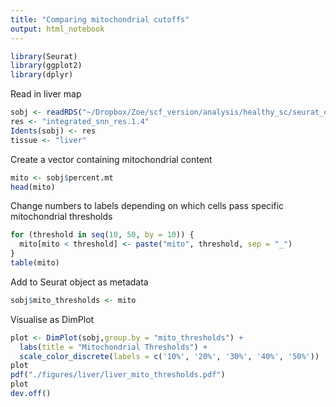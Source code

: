 ```yaml
---
title: "Comparing mitochondrial cutoffs"
output: html_notebook
---
```


```r
library(Seurat)
library(ggplot2)
library(dplyr)
```

Read in liver map

```r
sobj <- readRDS("~/Dropbox/Zoe/scf_version/analysis/healthy_sc/seurat_objects/dropletQC_filtered/allIntegrated_cca_kanchor5_noBiopsyHeps_dropletQCFiltered.RDS")
res <- "integrated_snn_res.1.4"
Idents(sobj) <- res
tissue <- "liver"
```

Create a vector containing mitochondrial content

```r
mito <- sobj$percent.mt
head(mito)
```

Change numbers to labels depending on which cells pass specific mitochondrial thresholds

```r
for (threshold in seq(10, 50, by = 10)) {
  mito[mito < threshold] <- paste("mito", threshold, sep = "_")
}
table(mito)
```

Add to Seurat object as metadata

```r
sobj$mito_thresholds <- mito
```

Visualise as DimPlot

```r
plot <- DimPlot(sobj,group.by = "mito_thresholds") +
  labs(title = "Mitochondrial Thresholds") +
  scale_color_discrete(labels = c('10%', '20%', '30%', '40%', '50%'))
plot
pdf("./figures/liver/liver_mito_thresholds.pdf")
plot
dev.off()
```

